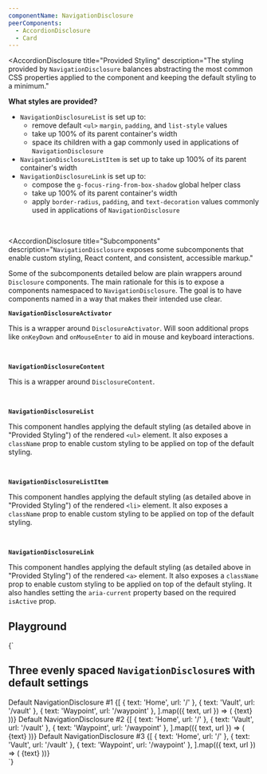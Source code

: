 ```yaml
---
componentName: NavigationDisclosure
peerComponents:
  - AccordionDisclosure
  - Card
---
```


<AccordionDisclosure
  title="Provided Styling"
  description="The styling provided by `NavigationDisclosure` balances abstracting the most common CSS properties applied to the component and keeping the default styling to a minimum."
>

**What styles are provided?**

- `NavigationDisclosureList` is set up to:
  - remove default `<ul>` `margin`, `padding`, and `list-style` values
  - take up 100% of its parent container's width
  - space its children with a gap commonly used in applications of `NavigationDisclosure`
- `NavigationDisclosureListItem` is set up to take up 100% of its parent container's width
- `NavigationDisclosureLink` is set up to:
  - compose the `g-focus-ring-from-box-shadow` global helper class
  - take up 100% of its parent container's width
  - apply `border-radius`, `padding`, and `text-decoration` values commonly used in applications of `NavigationDisclosure`

</AccordionDisclosure>

<br />

<AccordionDisclosure
  title="Subcomponents" 
  description="`NavigationDisclosure` exposes some subcomponents that enable custom styling, React content, and consistent, accessible markup."
>

Some of the subcomponents detailed below are plain wrappers around `Disclosure` components. The main rationale for this is to expose a components namespaced to `NavigationDisclosure`. The goal is to have components named in a way that makes their intended use clear.

<Card elevation="base">

**`NavigationDisclosureActivator`**

This is a wrapper around `DisclosureActivator`. Will soon additional props like `onKeyDown` and `onMouseEnter` to aid in mouse and keyboard interactions.

</Card>

<br />

<Card elevation="base">

**`NavigationDisclosureContent`**

This is a wrapper around `DisclosureContent`.

</Card>

<br />

<Card elevation="base">

**`NavigationDisclosureList`**

This component handles applying the default styling (as detailed above in "Provided Styling") of the rendered `<ul>` element. It also exposes a `className` prop to enable custom styling to be applied on top of the default styling.

</Card>

<br />

<Card elevation="base">

**`NavigationDisclosureListItem`**

This component handles applying the default styling (as detailed above in "Provided Styling") of the rendered `<li>` element. It also exposes a `className` prop to enable custom styling to be applied on top of the default styling.

</Card>

<br />

<Card elevation="base">

**`NavigationDisclosureLink`**

This component handles applying the default styling (as detailed above in "Provided Styling") of the rendered `<a>` element. It also exposes a `className` prop to enable custom styling to be applied on top of the default styling. It also handles setting the `aria-current` property based on the required `isActive` prop.

</Card>

</AccordionDisclosure>

## Playground

<LiveComponent>{`
<div style={{ display: 'flex', flexDirection: 'column', gap: 12 }}>
  <h2 style={{ margin: 0 }}>
    Three evenly spaced <code>NavigationDisclosure</code>s with default settings
  </h2>
  <NavigationDisclosure>
    <NavigationDisclosureActivator>
      Default NavigationDisclosure #1
    </NavigationDisclosureActivator>
    <NavigationDisclosureContent>
      <NavigationDisclosureList>
        {[
          { text: 'Home', url: '/' },
          { text: 'Vault', url: '/vault' },
          { text: 'Waypoint', url: '/waypoint' },
        ].map(({ text, url }) => (
          <NavigationDisclosureListItem>
            <NavigationDisclosureLink href={url} isActive={false}>
              {text}
            </NavigationDisclosureLink>
          </NavigationDisclosureListItem>
        ))}
      </NavigationDisclosureList>
    </NavigationDisclosureContent>
  </NavigationDisclosure>
  <NavigationDisclosure>
    <NavigationDisclosureActivator>
      Default NavigationDisclosure #2
    </NavigationDisclosureActivator>
    <NavigationDisclosureContent>
      <NavigationDisclosureList>
        {[
          { text: 'Home', url: '/' },
          { text: 'Vault', url: '/vault' },
          { text: 'Waypoint', url: '/waypoint' },
        ].map(({ text, url }) => (
          <NavigationDisclosureListItem>
            <NavigationDisclosureLink href={url} isActive={false}>
              {text}
            </NavigationDisclosureLink>
          </NavigationDisclosureListItem>
        ))}
      </NavigationDisclosureList>
    </NavigationDisclosureContent>
  </NavigationDisclosure>
  <NavigationDisclosure>
    <NavigationDisclosureActivator>
      Default NavigationDisclosure #3
    </NavigationDisclosureActivator>
    <NavigationDisclosureContent>
      <NavigationDisclosureList>
        {[
          { text: 'Home', url: '/' },
          { text: 'Vault', url: '/vault' },
          { text: 'Waypoint', url: '/waypoint' },
        ].map(({ text, url }) => (
          <NavigationDisclosureListItem>
            <NavigationDisclosureLink href={url} isActive={false}>
              {text}
            </NavigationDisclosureLink>
          </NavigationDisclosureListItem>
        ))}
      </NavigationDisclosureList>
    </NavigationDisclosureContent>
  </NavigationDisclosure>
</div>
`}</LiveComponent>
